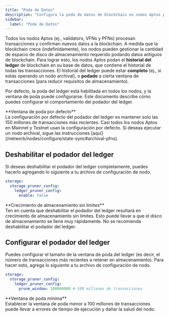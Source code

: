 ```yaml
---
title: "Poda de Datos"
description: "Configura la poda de datos de blockchain en nodos Aptos para gestionar espacio de almacenamiento controlando la retención del historial del ledger con ventanas de poda personalizables."
sidebar:
  label: "Poda de Datos"
---
```



Todos los nodos Aptos (ej., validators, VFNs y PFNs) procesan transacciones y confirman nuevos datos a la blockchain.
A medida que la blockchain crece (indefinidamente), los nodos pueden gestionar la cantidad de espacio de disco de almacenamiento requerido podando datos antiguos
de blockchain. Para lograr esto, los nodos Aptos podan el **historial del ledger** de blockchain en su base de datos, que
contiene el historial de todas las transacciones. El historial del ledger puede estar **completo** (ej., si estás operando un nodo
archival), o **podado** a cierta ventana de transacciones (para reducir requisitos de almacenamiento).

Por defecto, la poda del ledger está habilitada en todos los nodos, y la ventana de poda puede configurarse. Este documento
describe cómo puedes configurar el comportamiento del podador del ledger.

<Aside type="tip">
  **Ventana de poda por defecto**<br />
  La configuración por defecto del podador del ledger es mantener solo las 150 millones de transacciones más recientes.
  Casi todos los nodos Aptos en Mainnet y Testnet usan la configuración por defecto. Si deseas ejecutar un nodo
  archival, sigue las instrucciones [aquí](/network/nodes/configure/state-sync#archival-pfns).
</Aside>

## Deshabilitar el podador del ledger

Si deseas deshabilitar el podador del ledger completamente, puedes hacerlo agregando lo siguiente a tu archivo de
configuración de nodo.

```yaml filename="fullnode.yaml"
storage:
  storage_pruner_config:
    ledger_pruner_config:
      enable: false
```

<Aside type="danger">
  **Crecimiento de almacenamiento sin límites**<br />
  Ten en cuenta que deshabilitar el podador del ledger resultará en crecimiento de almacenamiento sin límites. Esto puede
  llevar a que el disco de almacenamiento se llene muy rápidamente. No se recomienda deshabilitar el podador del ledger.
</Aside>

## Configurar el podador del ledger

Puedes configurar el tamaño de la ventana de poda del ledger (es decir, el número de transacciones más recientes
a retener en almacenamiento). Para hacer esto, agrega lo siguiente a tu archivo de configuración de nodo.

```yaml filename="fullnode.yaml"
storage:
  storage_pruner_config:
    ledger_pruner_config:
      prune_window: 100000000 # 100 millones de transacciones
```

<Aside type="caution">
  **Ventana de poda mínima**<br />
  Establecer la ventana de poda menor a 100 millones de transacciones puede llevar a errores de tiempo de ejecución y dañar la
  salud del nodo.
</Aside>
